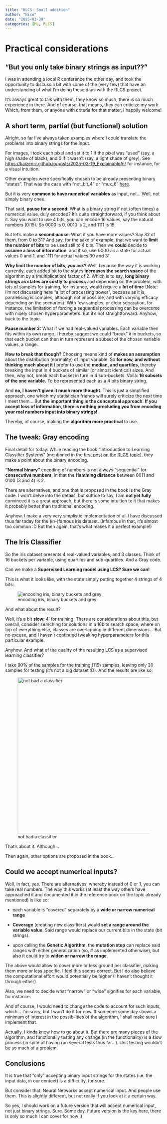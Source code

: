 ```yaml
---
title: "RLCS: Small addition"
author: "Nico"
date: "2025-03-30"
categories: [ML, RLCS]
---
```


# Practical considerations

## "But you only take binary strings as input??"

I was in attending a local R conference the other day, and took the opportunity to discuss a bit with some of the (very few) that have an understanding of what I'm doing these days with the RLCS project.

It's always great to talk with them, they know so much, there is so much experience in there. And of course, that means, they can criticize my work. Which, from them, or anyone with criteria for that matter, I happily welcome!

## A short term, partial (but functional) solution

Alright, so far I've always taken examples where I could translate the problems into binary strings for the input.

For images, I took each pixel and set it to 1 if the pixel was "used" (say, a high shade of black), and 0 if it wasn't (say, a light shade of grey). See <https://kaizen-r.github.io/posts/2025-03-19_ExplainableAI/> for instance, for a visual intuition.

Other examples were specifically chosen to be already presenting binary "states". That was the case with "not_bit_4" or "mux_6" [here](https://kaizen-r.github.io/posts/2024-12-29_RLCS_fully_functional_v000/).

But it is very **common to have numerical variables** as input, not... Well, not simply binary ones.

That said, **pause for a second**: What is a binary string if not (often times) a numerical value, duly encoded? It's quite straightforward, if you think about it. Say you want to use 4 bits, you can encode 16 values, say the natural numbers (0:15). So 0000 is 0, 0010 is 2, and 1111 is 15.

But let's make a **second pause**: What if you have more values? Say 32 of them, from 0 to 31? And say, for the sake of example, that we want to **limit the number of bits** to be used still to 4 bits. Then we **could** decide to **assume a loss of information**, and if so, use 0000 as a state for actual values 0 and 1, and 1111 for actual values 30 and 31.

**Why limit the number of bits, you ask?** Well, because the way it is working currently, each added bit to the states **increases the search space** of the algorithm by a (multiplication) factor of 2. Which is to say, **long binary strings as states are costly to process** and depending on the problem, with lots of samples for training, for instance, would require a **lot of time** (Note: I'm not discussing here "a lot of processing power", because as it is, paralelising is complex, although not impossible, and with varying efficacy depending on the scenarios). With few samples, or clear separation, for instance, the limitation of forcing a sequential processing can be overcome with nicely chosen hyperparameters. But it's not straightforward. Anyhow, back to the topic.

**Pause number 3:** What if we had real-valued variables. Each variable then fits within its own range. I hereby suggest we could "break" it in buckets, so that each bucket can then in turn represent a subset of the chosen variable values, a range.

**How to break that though?** Choosing means kind of **makes an assumption** about the distribution (normality) of input variable. So **for now, and without thinking much about it** I prefer to use the **median, and quartiles**, thereby breaking the input in 4 buckets of similar (or almost identical) sizes. And then, why not, break each bucket in turn in 4 sub-buckets. Voilà: **16 subsets of the one variable.** To be represented each as a 4 bits binary string.

And **no, I haven't given it much more thought**. This is just a simplified approach, one which my statistician friends will surely criticize the next time I meet them... But **the important thing is the conceptual approach**: **If you accept loss of information, there is nothing precluding you from encoding your real numbers input into binary strings!**

Thereby, of course, making the **algorithm more practical** to use.

## The tweak: Gray encoding

Final detail for today: While reading the book "Introduction to Learning Classifier Systems" (mentioned in the [first post on the RLCS topic](https://kaizen-r.github.io/posts/2024-12-08_A_new_project/)), they make a point about the binary encoding.

**"Normal binary"** encoding of numbers is not always "sequential" for **consecutive numbers**, in that the **Hamming distance** between 0011 and 0100 (3 and 4) is 2.

There are alternatives, and one that is proposed in the book is the Gray code. I won't delve into the details, but suffice to say, I am **not yet fully** convinced it is a great approach, but there is some intuition to it that makes it probably better than traditional encoding.

Anyhow, I make a very very simplistic implementation of all I have discussed thus far today for the (in-)famous iris dataset. (Infamous in that, it's almost too common :D But then again, that's what makes it a perfect example!)

## The Iris Classifier

So the iris dataset presents 4 real-valued variables, and 3 classes. Think of 16 buckets per variable, using quartiles and sub-quartiles. And a Gray code.

Can we make a **Supervised Learning model using LCS? Sure we can!**

This is what it looks like, with the state simply putting together 4 strings of 4 bits:

![encoding iris, binary buckets and grey](encoding_iris_with_buckets_and_gray.jpg)

And what about the result?

Well, it's a bit **slow**: 4' for training. There are considerations about this, but overall, consider searching for solutions in a 16bits search space, where on top of everything else, classes are overlapping in different dimensions... But no excuse, and I haven't continued tweaking hyperparameters for this particular example.

Anyhow. And what of the quality of the resulting LCS as a supervised learning classifier?

I take 80% of the samples for the training (119) samples, leaving only 30 samples for testing (it's not a big dataset :D). And the results are like so:

![not bad a classifier](iris_classifier_quality.jpg){width="500"}

That's about it. Although...

Then again, other options are proposed in the book...

## Could we accept numerical inputs?

Well, in fact, yes. There are alternatives, whereby instead of 0 or 1, you can take real numbers. The way this works (at least the way others have approached it and documented it in the reference book on the topic already mentioned) is like so:

-   each variable is "covered" separately by a **wide or narrow numerical range**

-   **Coverage** (creating new classifiers) would **set a range around the variable value**. Said range would replace our current bits in the state (bit strings).

-   upon calling the **Genetic Algorithm**, the **mutation step** can replace said ranges with either generalization (so, \# as implemented otherwise), but also it could try to **widen or narrow the range**.

The above would allow to cover more or less ground per classifier, making them more or less specific. I feel this seems correct. But I do also believe the computational effort would potentially be higher (I haven't thought it through either).

Also, we need to decide what "narrow" or "wide" signifies for each variable, for instance.

And of course, I would need to change the code to account for such inputs, which... I'm sorry, but I won't do it for now. If someone some day shows a minimum of interest in the possibilities of the algorithm, I shall make sure I implement that.

Actually, I kinda know how to go about it. But there are many pieces of the algorithm, and functionally testing any change (in the functionality) is a slow process (in spite of having run several tests thus far...). Unit testing wouldn't be so much of a problem.

## Conclusions

It is true that "only" accepting binary input strings for the states (i.e. the input data, in our context) is a difficulty, for sure.

But consider that: Neural Networks accept numerical input. And people use them. This is slightly different, but not really if you look at it a certain way.

So yes, I should work on a future version that will accept numerical input, not just binary strings. Sure. Some day. Future version is the key here, there is only so much I can cover for now :)
